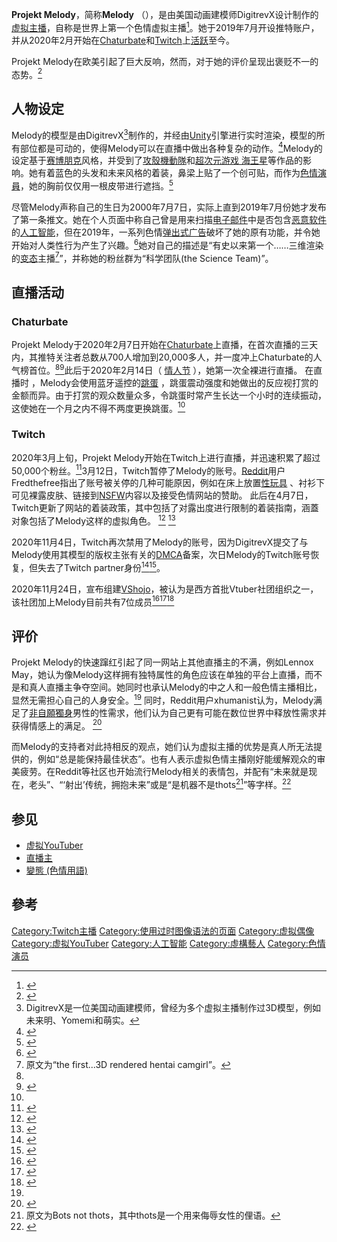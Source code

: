 {{Infobox YouTube personality
| name = Projekt Melody
| logo = 
| logo caption = 
| image = 
| imagesize = 
| caption = 
| birth_name = 
| birth_date = {{birth date and age|2000|7|7}}
| birth_place = {{flag|USA}}
| death_date = 
| death_place = 
| nationality = 
| height = 
| occupation = [[虛擬YouTuber|虛擬YouTuber]]、虛擬[[色情演員|色情明星]]
| website = 
| pseudonym = 
| channel_display_name = Projekt Melody
| channel_url = UC1yoRdFoFJaCY-AGfD9W0wQ
| channel_direct_url = 
| years_active = 2020年2月1日 - 至今
| genre = [[游戏|游戏]]・[[音樂|音樂]]
| subscribers = 55.4萬人
| subscriber_date = 2021年12月31日
| views = 19,656,742回
| view_date = 2021年12月31日
| network = 
| associated_acts = 
| catchphrase(s) = 
| silver_button = yes
| silver_year = 2020
| gold_button = no
| gold_year = 
| diamond_button = no
| diamond_year = 
| ruby_button = no
| ruby_year = 
| stats_update = 
}}
{{Infobox animanga character|colour=#763E9B|silver_year=|nationality=|class=|occupation=[[虛擬YouTuber|虛擬YouTuber]]、[[虛擬主播|虛擬主播]]、[[色情演員|色情演員]]|title=|relatives=|paux2 name=语言|paux2=英语|silver_button=|gold_button=|death=|gold_year=|diamond_button=|diamond_year=|ruby_button=|ruby_year=|module=|stats_update=活跃中|gender=女|paux3 name=个人主页|deathplace=|birthplace=|colour text=#FFFFFF|first=|name=Projekt Melody|japanese=メロディー|english=Melody|kana=|romaji=|series=|last=|born=2000年7月7日|creator=DigitrevX|background ref=|alias=|species=[[人工智能|人工智能]]|birthdate=7月7日|zodiac=[[巨蟹座|巨蟹座]]|bloodtype=|height=|weight=|paux3={{url|https://streamerlinks.com/projektmelody}}}} '''Projekt Melody'''，简称'''Melody''' （{{Lang-ja|メロディー}}），是由美国动画建模师DigitrevX设计制作的[[虚拟主播|虚拟主播]]，自称是世界上第一个色情虚拟主播<ref>{{Cite web|title=PROJEKT MELODY is creating Live Streaming & Hentai Content Creation|url=https://www.patreon.com/projektmelody|accessdate=2020-08-21|work=Patreon|language=en-US|archive-date=2020-09-12|archive-url=https://web.archive.org/web/20200912100557/https://www.patreon.com/projektmelody|dead-url=no}}</ref>。她于2019年7月开设推特账户，并从2020年2月开始在[[Chaturbate|Chaturbate]]和[[Twitch|Twitch]]上[[網路直播|活跃]]至今。 

Projekt Melody在欧美引起了巨大反响，然而，对于她的评价呈现出褒贬不一的态势。<ref name=":0">{{Cite web|title=World's First Virtual Anime Camgirl "Projekt Melody" Takes Internet by Storm|url=https://nicchiban.nichegamer.com/2020/02/worlds-first-virtual-anime-camgirl-projekt-melody-takes-internet-by-storm/|accessdate=2020-08-21|date=2020-02-11|work=Nicchiban|language=en-US|archive-date=2020-02-28|archive-url=https://web.archive.org/web/20200228164713/https://nicchiban.nichegamer.com/2020/02/worlds-first-virtual-anime-camgirl-projekt-melody-takes-internet-by-storm/|dead-url=no}}</ref>

== 人物设定 ==
Melody的模型是由DigitrevX<ref> DigitrevX是一位美国动画建模师，曾经为多个虚拟主播制作过3D模型，例如未来明、Yomemi和萌实。</ref>制作的，并经由[[Unity_(游戏引擎)|Unity]]引擎进行实时渲染，模型的所有部位都是可动的，使得Melody可以在直播中做出各种复杂的动作。<ref>{{Cite web|title=A 3D Hentai Camgirl Is Taking Over Chaturbate, and Human Models Are Worried|url=https://www.vice.com/en_us/article/epgbz4/projekt-melody-hentai-anime-camgirl-chaturbate|accessdate=2020-08-21|work=www.vice.com|language=en|archive-date=2020-02-16|archive-url=https://web.archive.org/web/20200216135844/https://www.vice.com/en_us/article/epgbz4/projekt-melody-hentai-anime-camgirl-chaturbate|dead-url=no}}</ref>Melody的设定基于[[赛博朋克|赛博朋克]]风格，并受到了[[攻殼機動隊|攻殼機動隊]]和[[超次元游戏_海王星|超次元游戏 海王星]]等作品的影响。她有着蓝色的头发和未来风格的着装，鼻梁上贴了一个创可贴，而作为[[色情演員|色情演員]]，她的胸前仅仅用一根皮带进行遮挡。<ref>{{Cite journal|title=Do Fans of Cartoon Porn Stars Hate (Real) Women?|url=https://www.wired.com/story/projekt-melody-anime-porn-stars/|journal=Wired|language=en-us|issn=1059-1028|access-date=2020-08-21|archive-date=2020-02-20|archive-url=https://web.archive.org/web/20200220020713/https://www.wired.com/story/projekt-melody-anime-porn-stars/|dead-url=no}}</ref>

尽管Melody声称自己的生日为2000年7月7日，实际上直到2019年7月份她才发布了第一条推文。她在个人页面中称自己曾是用来扫描[[电子邮件|电子邮件]]中是否包含[[恶意软件|恶意软件]]的[[人工智能|人工智能]]，但在2019年，一系列色情[[弹出式广告|弹出式广告]]破坏了她的原有功能，并令她开始对人类性行为产生了兴趣。<ref name=":1">{{Cite web|title=Lewd Spotlight - Projekt Melody|url=https://www.lewdgamer.com/2020/03/14/lewd-spotlight-projekt-melody|accessdate=2020-08-21|date=2020-03-14|work=LewdGamer|archive-date=2020-03-17|archive-url=https://web.archive.org/web/20200317043151/https://www.lewdgamer.com/2020/03/14/lewd-spotlight-projekt-melody|dead-url=no}}</ref>她对自己的描述是“有史以来第一个……三维渲染的[[變態_(色情用語)|变态]]主播<ref>原文为“the first...3D rendered hentai camgirl”。</ref>”，并称她的粉丝群为“科学团队(the Science Team)”。

== 直播活动 ==

=== Chaturbate ===
Projekt Melody于2020年2月7日开始在[[Chaturbate|Chaturbate]]上直播，在首次直播的三天内，其推特关注者总数从700人增加到20,000多人，并一度冲上Chaturbate的人气榜首位。<ref name=":0" /><ref>{{Cite web|title=明知可能是大叔，虛擬偶像「Projekt Melody」在成人直播平台人氣衝第一 🔞|url=https://www.4gamers.com.tw/news/detail/42017/virtual-anime-camgirl-projekt-melody-has-been-getting-a-lot-of-attention-on-the-adult-streaming-platform|accessdate=2020-08-21|last=4Gamers|work=4Gamers 官方網站|language=zh-Hant|archive-date=2020-02-16|archive-url=https://web.archive.org/web/20200216135835/https://www.4gamers.com.tw/news/detail/42017/virtual-anime-camgirl-projekt-melody-has-been-getting-a-lot-of-attention-on-the-adult-streaming-platform|dead-url=no}}</ref>此后于2020年2月14日（ [[情人节|情人节]] ），她第一次全裸进行直播。  在直播时 ，Melody会使用蓝牙遥控的[[跳蛋|跳蛋]] ，跳蛋震动强度和她做出的反应视打赏的金额而异。由于打赏的观众数量众多，令跳蛋时常产生长达一个小时的连续振动，这使她在一个月之内不得不两度更换跳蛋。<ref name=":1" />

=== Twitch ===
2020年3月上旬，Projekt Melody开始在Twitch上进行直播，并迅速积累了超过50,000个粉丝。<ref>{{Cite web|title=Twitch’s Instant Partnering Of ProjektMelody Proves They Only Support Sex That Sells|url=https://www.thegamer.com/twitch-projecktmelody-signing-sex-hypocrite/|accessdate=2020-08-21|date=2020-03-11|work=TheGamer|language=en-US|archive-date=2020-04-12|archive-url=https://web.archive.org/web/20200412134543/https://www.thegamer.com/twitch-projecktmelody-signing-sex-hypocrite/|dead-url=no}}</ref>3月12日，Twitch暂停了Melody的账号。[[Reddit|Reddit]]用户Fredthefree指出了账号被关停的几种可能原因，例如在床上放置[[性玩具|性玩具]] 、衬衫下可见裸露皮肤、链接到[[NSFW|NSFW]]内容以及接受色情网站的赞助。  此后在4月7日，Twitch更新了网站的着装政策，其中包括了对露出度进行限制的着装指南，涵蓋对象包括了Melody这样的虚拟角色。 <ref>{{Cite web|title=Even Projektmelody Isn't Excluded From Twitch's New Nudity and Attire Policy|url=https://www.thegamer.com/twitch-projektmelody-nudity-new-policies/|accessdate=April 12, 2020|author=Ashcroft|date=April 8, 2020|first=Helen|work=TheGamer|archiveurl=https://web.archive.org/web/20200412130813/https://www.thegamer.com/twitch-projektmelody-nudity-new-policies/|archivedate=2020-04-12|dead-url=no}}</ref> <ref>{{Cite web|title=Update to Our Nudity and Attire Policy|url=https://blog.twitch.tv/en/2020/04/07/update-to-our-nudity-and-attire-policy/|accessdate=April 12, 2020|author=|date=April 7, 2020|first=|work=Twitch|archiveurl=https://web.archive.org/web/20200407233428/https://blog.twitch.tv/en/2020/04/07/update-to-our-nudity-and-attire-policy/|archivedate=2020-04-07|dead-url=no}}</ref> 

2020年11月4日，Twitch再次禁用了Melody的账号，因为DigitrevX提交了与Melody使用其模型的版权主张有关的[[DMCA|DMCA]]备案，次日Melody的Twitch账号恢复，但失去了Twitch partner身份<ref>{{Cite web|url=https://www.thegeekgetaway.com/2020/11/projekt-melody-banned-from-twitch-after.html|title=[Updated, Melody is unbanned!] Projekt Melody banned from Twitch after 3D modeler DigitrevX claims ownership over her body!|author=tonytgd|date=2020-11-05|access-date=2020-12-31|language=en|website=the.geek.getaway|archive-date=2020-11-30|archive-url=https://web.archive.org/web/20201130233456/https://www.thegeekgetaway.com/2020/11/projekt-melody-banned-from-twitch-after.html|dead-url=no}}</ref><ref>{{Cite web|url=https://www.theverge.com/2020/11/24/21591488/projekt-melody-twitch-ban-copyright-strike-digitrevx-vtuber|title=WHAT HAPPENS WHEN A VIRTUAL STREAMER DOESN’T OWN HER BODY?|author=Jacob Kastrenakes|date=2020-11-24|access-date=2020-12-31|language=en|website=theverge|archive-date=2021-01-04|archive-url=https://web.archive.org/web/20210104013648/https://www.theverge.com/2020/11/24/21591488/projekt-melody-twitch-ban-copyright-strike-digitrevx-vtuber|dead-url=no}}</ref>。

2020年11月24日，宣布组建[[VShojo|VShojo]]，被认为是西方首批Vtuber社团组织之一，该社团加上Melody目前共有7位成员<ref>{{Cite  web|url=https://www.4gamers.com.tw/news/detail/45698/new-western-vtuber-brand-vshojo|title=英語系Vtuber新公司VShojo成立，灑錢收大物挑戰Hololive霸權|author=亞小安|date=2020-11-25|access-date=2020-12-31|website=4gamers}}</ref><ref>{{Cite web|url=https://www.theouterhaven.net/2020/11/vshojo-enters-the-vtuber-world-as-the-1st-western-vtuber-agency/|title=VShojo Enters The Vtuber World As The Next Western Vtuber Agency|author=William "Shadowz" Kok|date=2020-11-29|access-date=2020-12-31|language=en|website=theouterhaven|archive-date=2021-01-30|archive-url=https://web.archive.org/web/20210130070633/https://www.theouterhaven.net/2020/11/vshojo-enters-the-vtuber-world-as-the-1st-western-vtuber-agency/|dead-url=no}}</ref><ref>{{Cite web|url=https://nichegamer.com/2020/11/24/new-western-vtuber-brand-vshojo-launches-starring-projekt-melody/|title=New Western VTuber Brand VShojo Launches Starring Projekt Melody|author=Brandon Lyttle|date=2020-11-24|access-date=2020-12-31|language=en|website=nichegamer|archive-date=2020-11-25|archive-url=https://web.archive.org/web/20201125164644/https://nichegamer.com/2020/11/24/new-western-vtuber-brand-vshojo-launches-starring-projekt-melody/|dead-url=no}}</ref>

== 评价 ==
{{Cquote|总而言之，如果从科技的角度来看，我认为Projekt Melody是天才般的创意，但它需要以一种对所有人都公平的方式呈现给世界。有1000多个主播为了登上Chaturbate的首页花费远多于一般人的时间，而某些人完全不需要。|Lennox May，Chaturbate直播主|}}
Projekt Melody的快速蹿红引起了同一网站上其他直播主的不满，例如Lennox May，她认为像Melody这样拥有独特属性的角色应该在单独的平台上直播，而不是和真人直播主争夺空间。她同时也承认Melody的中之人和一般色情主播相比，显然无需担心自己的人身安全。<ref name=":0" /> 同时，Reddit用户xhumanist认为，Melody满足了[[非自願獨身|非自願獨身]]男性的性需求，他们认为自己更有可能在数位世界中释放性需求并获得情感上的满足。 <ref name="Wired">{{Cite journal|title=Do Fans of Cartoon Porn Stars Hate (Real) Women?|url=https://www.wired.com/story/projekt-melody-anime-porn-stars/|last=Ellis|first=Emma Grey|date=February 19, 2020|journal=[[Wired_(magazine)|Wired]]|accessdate=February 20, 2020|archiveurl=https://web.archive.org/web/20200220020713/https://www.wired.com/story/projekt-melody-anime-porn-stars/|archivedate=2020-02-20|dead-url=no}}</ref> 

而Melody的支持者对此持相反的观点，她们认为虚拟主播的优势是真人所无法提供的，例如“总是能保持最佳状态”。也有人表示虚拟色情主播刚好能缓解观众的审美疲劳。在Reddit等社区也开始流行Melody相关的表情包，并配有“未来就是现在，老头”、“‘射出’传统，拥抱未来”或是“是机器不是thots<ref> 原文为Bots not thots，其中thots是一个用来侮辱女性的俚语。</ref>”等字样。<ref>{{Cite web|title=Melody成人虚拟偶像国外大火 女主播只能望而兴叹|url=https://tech.sina.cn/2020-02-20/detail-iimxyqvz4495516.d.html|accessdate=2020-08-21|date=2020-02-20|last=sina_mobile|work=tech.sina.cn}}</ref> {{Clear}}

== 参见 ==

* [[虛擬YouTuber|虚拟YouTuber]] 
* [[直播主|直播主]] 
* [[變態_(色情用語)|變態 (色情用語)]] 

== 參考 ==
{{reflist}}

{{虚拟YouTuber}}

[[Category:Twitch主播|Category:Twitch主播]]
[[Category:使用过时图像语法的页面|Category:使用过时图像语法的页面]]
[[Category:虚拟偶像|Category:虚拟偶像]]
[[Category:虚拟YouTuber|Category:虚拟YouTuber]]
[[Category:人工智能|Category:人工智能]]
[[Category:虛構藝人|Category:虛構藝人]]
[[Category:色情演员|Category:色情演员]]
